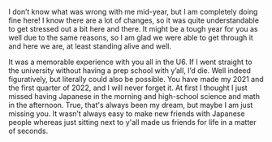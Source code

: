 I don’t know what was wrong with me mid-year, but I am completely doing fine here! I know there are a lot of changes, so it was quite understandable to get stressed out a bit here and there. It might be a tough year for you as well due to the same reasons, so I am glad we were able to get through it and here we are, at least standing alive and well.

It was a memorable experience with you all in the U6.
If I went straight to the university without having a prep school with y’all, I’d die.
Well indeed figuratively, but literally could also be possible.
You have made my 2021 and the first quarter of 2022, and I will never forget it.
At first I thought I just missed having Japanese in the morning
and high-school science and math in the afternoon.
True, that's always been my dream, but maybe I am just missing you.
It wasn’t always easy to make new friends with
Japanese people whereas just sitting next to y'all
made us friends for life in a matter of seconds.
